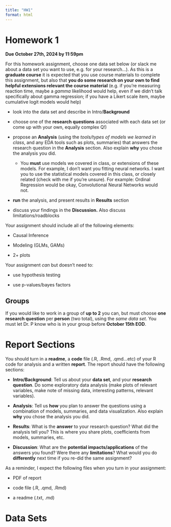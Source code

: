 ```yaml
---
title: "HW1"
format: html
---
```


# Homework 1

**Due October 27th, 2024 by 11:59pm**

For this homework assignment, choose one data set below (or slack me about a data set you want to use, e.g. for your research...). As this is a **graduate course** it is expected that you use course materials to complete this assignment, but also that **you do some research on your own to find helpful extensions relevant the course material** (e.g. if you're measuring reaction time, maybe a *gamma* likelihood would help, even if we didn't talk specifically about gamma regression; if you have a Likert scale item, maybe cumulative logit models would help)

-   look into the data set and describe in Intro/**Background**

-   choose one of the **research questions** associated with each data set (or come up with your own, equally complex Q!)

-   propose an **Analysis** (using the *tools/types of models we learned in class*, and any EDA tools such as plots, summaries) that answers the research question in the **Analysis** section. Also explain **why** you chose the analysis you did.

    -   You **must** use models we covered in class, or extensions of these models. For example, I don't want you fitting neural networks. I want you to use the statistical models covered in this class, or closely related (check with me if you're unsure). For example: Ordinal Regression would be okay, Convolutional Neural Networks would not.

-   **run** the analysis, and present results in **Results** section

-   discuss your findings in the **Discussion.** Also discuss limitations/roadblocks

Your assignment should include all of the following elements:

-   Causal Inference

-   Modeling (GLMs, GAMs)

-   2+ plots

Your assignment *can* but doesn't need to:

-   use hypothesis testing

-   use p-values/bayes factors

## Groups

If you would like to work in a group of **up to 2** you can, but must choose **one research question** per **person** (two total), using the *same data set*. You must let Dr. P know who is in your group before **October 15th EOD**.

# Report Sections

You should turn in a **readme**, a **code** file (.R, .Rmd, .qmd...etc) of your R code for analysis and a written **report**. The report should have the following sections:

-   **Intro/Background**: Tell us about your **data set**, and your **research question**. Do some exploratory data analysis (make plots of relevant variables, make note of missing data, interesting patterns, relevant variables).

-   **Analysis**: Tell us **how** you plan to answer the questions using a combination of models, summaries, and data visualization. Also explain **why** you chose the analysis you did.

-   **Results**: What is the **answer** to your research question? What did the analysis tell you? This is where you share plots, coefficients from models, summaries, etc.

-   **Discussion**: What are the **potential impacts/applications** of the answers you found? Were there any **limitations**? What would you do **differently** next time if you re-did the same assignment?

As a reminder, I expect the following files when you turn in your assignment:

-   PDF of report

-   code file (.R, .qmd, .Rmd)

-   a readme (.txt, .md)

# Data Sets

